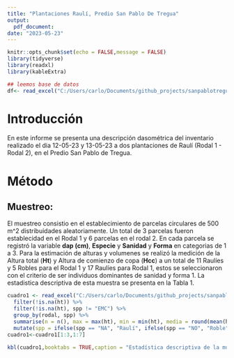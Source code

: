 ```yaml
---
title: "Plantaciones Raulí, Predio San Pablo De Tregua"
output:
  pdf_document:
date: "2023-05-23"
---
```


```r
knitr::opts_chunk$set(echo = FALSE,message = FALSE)
library(tidyverse)
library(readxl)
library(kableExtra)
```

```r
## leemos base de datos
df<- read_excel("C:/Users/carlo/Documents/github_projects/sanpablotregua_PL_N.A/datos/plantaciones_rauli.xlsx") %>% filter(!is.na(plot))

```

# Introducción

En este informe se presenta una descripción dasométrica del inventario realizado el dia 12-05-23 y 13-05-23 a dos plantaciones de Raulí (Rodal 1 - Rodal 2), en el Predio San Pablo de Tregua.

# Método

## Muestreo:
El muestreo consistio en el establecimiento de parcelas circulares de 500 m^2 distribuidades aleatoriamente. Un total de 3 parcelas fueron establecidad en el Rodal 1 y 6 parcelas en el rodal 2.
En cada parcela se registró la variable **dap (cm)**, **Especie** y **Sanidad** y **Forma** en categorias de 1 a 3. Para la estimación de alturas y volumenes se realizó la medición de la Altura total (**Ht**) y Altura de comienzo de copa (**Hcc**) a un total de 11 Raulíes y 5 Robles para el Rodal 1 y 17 Raulíes para Rodal 1, estos se seleccionaron con el criterio de  ser individuos dominantes de sanidad y forma 1. La estadistica descriptiva de esta muestra se presenta en la Tabla 1.



```r
cuadro1 <- read_excel("C:/Users/carlo/Documents/github_projects/sanpablotregua_PL_N.A/datos/plantaciones_rauli.xlsx") %>%
  filter(!is.na(ht)) %>%
  filter(!is.na(ht), spp != "EMC") %>%
  group_by(rodal, spp) %>%
  summarise(n = n(), max = max(ht), min = min(ht), media = round(mean(ht), 1), sd = round(sd(ht), 1)) %>%
  mutate(spp = ifelse(spp == "NA", "Raulí", ifelse(spp == "NO", "Roble", spp)))
cuadro1<-cuadro1[1:3,1:7] 
```

```r
kbl(cuadro1,booktabs = TRUE,caption = "Estadística descriptiva de la muestra de alturas totales") %>% kable_styling(latex_options = "hold_position")
```




